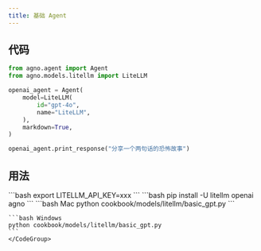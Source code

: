 ```yaml
---
title: 基础 Agent
---
```


## 代码

```python cookbook/models/litellm/basic_gpt.py
from agno.agent import Agent
from agno.models.litellm import LiteLLM

openai_agent = Agent(
    model=LiteLLM(
        id="gpt-4o",
        name="LiteLLM",
    ),
    markdown=True,
)

openai_agent.print_response("分享一个两句话的恐怖故事")
```

## 用法

<Steps>
  <Snippet file="create-venv-step.mdx" />

  <Step title="设置你的 API 密钥">
    ```bash
    export LITELLM_API_KEY=xxx
    ```
  </Step>

  <Step title="安装库">
    ```bash
    pip install -U litellm openai agno
    ```
  </Step>

  <Step title="运行 Agent">
    <CodeGroup>
    ```bash Mac
    python cookbook/models/litellm/basic_gpt.py
    ```

    ```bash Windows
    python cookbook/models/litellm/basic_gpt.py
    ```
    </CodeGroup>
  </Step>
</Steps>